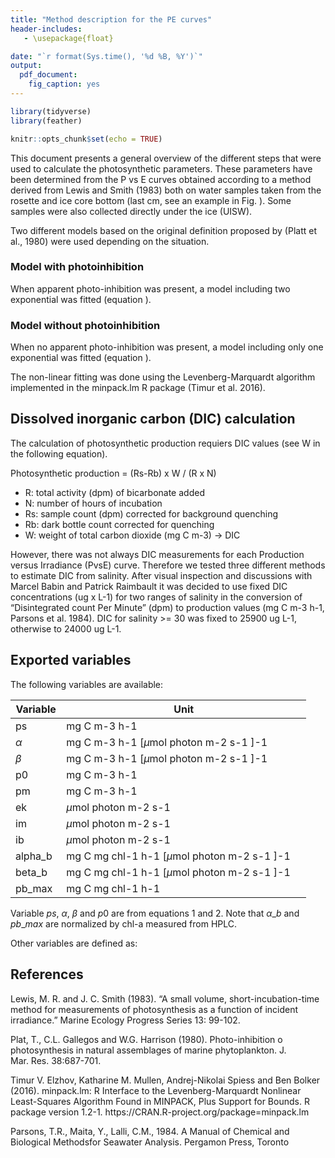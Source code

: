 ```yaml
---
title: "Method description for the PE curves"
header-includes:
   - \usepackage{float}

date: "`r format(Sys.time(), '%d %B, %Y')`"
output:
  pdf_document:
    fig_caption: yes
---
```


```r
library(tidyverse)
library(feather)

knitr::opts_chunk$set(echo = TRUE)
```

This document presents a general overview of the different steps that were used to calculate the photosynthetic parameters. These parameters have been determined from the P vs E curves obtained according to a method derived from Lewis and Smith (1983) both on water samples taken from the rosette and ice core bottom (last cm, see an example in Fig. \ref{fig:pvse}). Some samples were also collected directly under the ice (UISW). 

\begin{figure}[H]
\centering
\includegraphics[page = 52]{../../graphs/pe-curves/ge2016.pdf}
\caption{Example of a fitted PvsE curve.}
\label{fig:pvse}
\end{figure}

Two different models based on the original definition proposed by (Platt et al., 1980) were used depending on the situation.

### Model with photoinhibition

When apparent photo-inhibition was present, a model including two exponential was fitted (equation \ref{eq:two_exp}).

\begin{equation}
p = ps \times (1 - e^{-\alpha \times \frac{light}{ps}}) \times e^{-\beta \times \frac{light}{ps}} + p0
\label{eq:two_exp}
\end{equation}

### Model without photoinhibition

When no apparent photo-inhibition was present, a model including only one exponential was fitted (equation \ref{eq:one_exp}).

\begin{equation}
p = ps \times (1 - e^{-\alpha \times \frac{light}{ps}}) + p0
\label{eq:one_exp}
\end{equation}

The non-linear fitting was done using the Levenberg-Marquardt algorithm implemented in the minpack.lm R package (Timur et al. 2016).

## Dissolved inorganic carbon (DIC) calculation

The calculation of photosynthetic production requiers DIC values (see W in the following equation).

Photosynthetic production  = (Rs-Rb) x W / (R x N)

- R: total activity (dpm) of bicarbonate added
- N: number of hours of incubation
- Rs: sample count (dpm) corrected for background quenching
- Rb: dark bottle count corrected for quenching
- W: weight of total carbon dioxide (mg C m-3) -> DIC

However, there was not always DIC measurements for each Production versus Irradiance (PvsE) curve. Therefore we tested three different methods to estimate DIC from salinity. After visual inspection and discussions with Marcel Babin and Patrick Raimbault it was decided to use fixed DIC concentrations (ug x L-1) for two ranges of salinity in the conversion of "Disintegrated count Per Minute" (dpm) to production values (mg C m-3 h-1, Parsons et al. 1984). DIC for salinity >= 30 was fixed to 25900 ug L-1, otherwise to 24000 ug L-1.

## Exported variables

The following variables are available:

| Variable | Unit                                           |
|----------|------------------------------------------------|
| ps       | mg C m-3 h-1                                   |
| $\alpha$    | mg C m-3 h-1 [$\mu$mol photon m-2 s-1 ]-1          |
| $\beta$     | mg C m-3 h-1 [$\mu$mol photon m-2 s-1 ]-1                           |
| p0       | mg C m-3  h-1                                  |
| pm       | mg C m-3  h-1                                  |
| ek       | $\mu$mol photon m-2  s-1                           |
| im       | $\mu$mol photon m-2  s-1                           |
| ib       | $\mu$mol photon m-2  s-1                           |
| alpha_b  | mg C mg chl-1 h-1 [$\mu$mol photon m-2 s-1 ]-1 |
| beta_b   | mg C mg chl-1 h-1 [$\mu$mol photon m-2 s-1 ]-1                |
| pb_max   | mg C mg chl-1  h-1                             |

Variable $ps$, $\alpha$, $\beta$ and $p0$ are from equations 1 and 2. Note that $\alpha\_b$ and $pb\_max$ are normalized by chl-a measured from HPLC.

Other variables are defined as:

\begin{equation}
pm = ps \times \frac{\alpha}{\alpha + \beta} \times \frac{\beta}{\alpha + \beta}^{\frac{\beta}{\alpha}}
\end{equation}

\begin{equation}
ek = \frac{pm}{\alpha}
\end{equation}

\begin{equation}
im = \frac{ps}{\alpha} \times ln(\frac{\alpha + \beta}{\beta})
\end{equation}

\begin{equation}
ib = \frac{ps}{\beta}
\end{equation}

## References

Lewis, M. R. and J. C. Smith (1983). "A small volume, short-incubation-time method for measurements of photosynthesis as a function of incident irradiance." Marine Ecology Progress Series 13: 99-102.

Plat, T., C.L. Gallegos and W.G. Harrison (1980). Photo-inhibition o photosynthesis in natural assemblages of marine phytoplankton. J. Mar. Res. 38:687-701.

Timur V. Elzhov, Katharine M. Mullen, Andrej-Nikolai Spiess and Ben Bolker (2016). minpack.lm: R Interface to the Levenberg-Marquardt Nonlinear Least-Squares Algorithm Found in MINPACK, Plus Support for Bounds. R package version 1.2-1. https://CRAN.R-project.org/package=minpack.lm

Parsons, T.R., Maita, Y., Lalli, C.M., 1984. A Manual of Chemical and Biological Methodsfor Seawater Analysis. Pergamon Press, Toronto